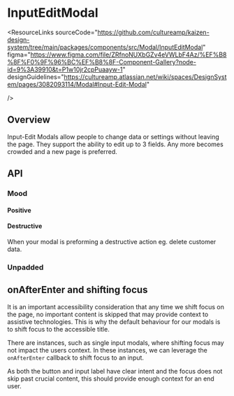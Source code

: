 
<Meta of={InputEditModalStories} />

# InputEditModal

<ResourceLinks
  sourceCode="https://github.com/cultureamp/kaizen-design-system/tree/main/packages/components/src/Modal/InputEditModal"
  figma="https://www.figma.com/file/ZRfnoNUXbGZv4eVWLbF4Az/%EF%B8%8F%F0%9F%96%BC%EF%B8%8F-Component-Gallery?node-id=9%3A39910&t=P1w10jr2cpPuaayw-1"
  designGuidelines="https://cultureamp.atlassian.net/wiki/spaces/DesignSystem/pages/3082093114/Modal#Input-Edit-Modal"
  
/>

<KAIOInstallation exportNames="InputEditModal" />

## Overview

Input-Edit Modals allow people to change data or settings without leaving the page.
They support the ability to edit up to 3 fields. Any more becomes crowded and a new page is preferred.

<Canvas of={InputEditModalStories.Playground} />
<Controls of={InputEditModalStories.Playground} />

## API

### Mood

#### Positive

<Canvas of={InputEditModalStories.Positive} />

#### Destructive
When your modal is preforming a destructive action eg. delete customer data.

<Canvas of={InputEditModalStories.Destructive} />

### Unpadded

<Canvas of={InputEditModalStories.Unpadded} />

## onAfterEnter and shifting focus

It is an important accessibility consideration that any time we shift focus on the page, no important content is skipped that may provide context to assistive technologies. This is why the default behaviour for our modals is to shift focus to the accessible title.

There are instances, such as single input modals, where shifting focus may not impact the users context. In these instances, we can leverage the `onAfterEnter` callback to shift focus to an input.

<Canvas of={InputEditModalStories.OnAfterEnter} sourceState="shown" />

As both the button and input label have clear intent and the focus does not skip past crucial content, this should provide enough context for an end user.

